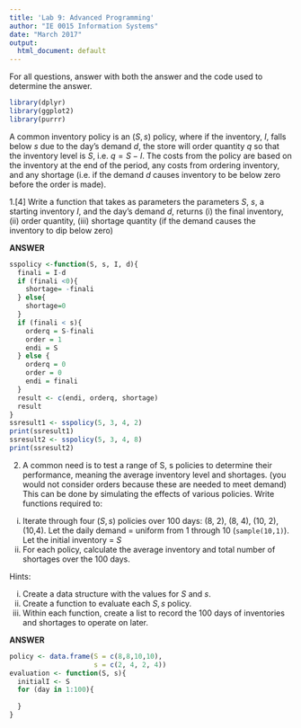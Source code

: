 ```yaml
---
title: 'Lab 9: Advanced Programming'
author: "IE 0015 Information Systems"
date: "March 2017"
output:
  html_document: default
---
```


For all questions, answer with both the answer and the code used to determine the answer.

```r
library(dplyr)
library(ggplot2)
library(purrr)
```

A common inventory policy is an $(S,s)$ policy, where if the inventory, $I$, falls below $s$ due to the day's demand $d$, the store will order quantity $q$ so that the inventory level is $S$, i.e. $q = S-I$. The costs from the policy are based on the inventory at the end of the period, any costs from ordering inventory, and any shortage (i.e. if the demand $d$ causes inventory to be below zero before the order is made).

1.[4] Write a function that takes as parameters the parameters $S$, $s$, a starting inventory $I$, and the day's demand $d$, returns (i) the final inventory, (ii) order quantity, (iii) shortage quantity (if the demand causes the inventory to dip below zero)

**ANSWER**

```r
sspolicy <-function(S, s, I, d){
  finali = I-d
  if (finali <0){
    shortage= -finali
  } else{
    shortage=0
  }
  if (finali < s){
    orderq = S-finali
    order = 1
    endi = S
  } else {
    orderq = 0
    order = 0
    endi = finali
  }
  result <- c(endi, orderq, shortage)
  result
}
ssresult1 <- sspolicy(5, 3, 4, 2)
print(ssresult1)
ssresult2 <- sspolicy(5, 3, 4, 8)
print(ssresult2)
```

2.  A common need is to test a range of S, s policies to determine their performance, meaning the average inventory level and shortages. (you would not consider orders because these are needed to meet demand)  This can be done by simulating the effects of various policies.  Write functions required to:
  i. Iterate through four $(S, s)$ policies over 100 days: (8, 2), (8, 4), (10, 2), (10,4).  Let the daily demand = uniform from 1 through 10 (`sample(10,1)`). Let the initial inventory = $S$ 
  ii. For each policy, calculate the average inventory and total number of shortages over the 100 days.

Hints:

i. Create a data structure with the values for $S$ and $s$.
ii. Create a function to evaluate each $S,s$ policy.
iii. Within each function, create a list to record the 100 days of inventories and shortages to operate on later.


**ANSWER**

```r
policy <- data.frame(S = c(8,8,10,10),
                     s = c(2, 4, 2, 4))
evaluation <- function(S, s){
  initialI <- S
  for (day in 1:100){
    
  } 
}
```
